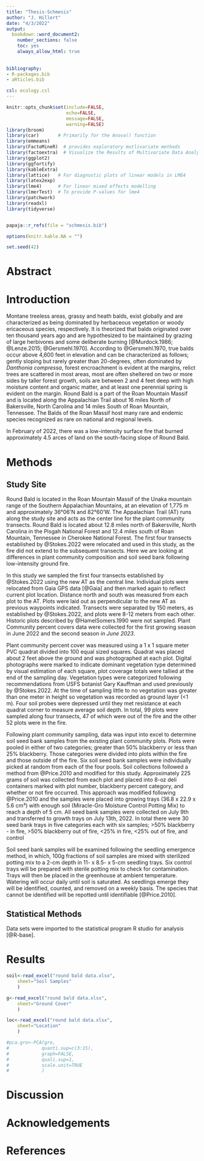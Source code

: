 ```yaml
---
title: "Thesis-Schmesis"
author: "J. Hillert"
date: "4/3/2022"
output:
  bookdown::word_document2:
    number_sections: false
    toc: yes
    always_allow_html: true
    
    
bibliography:
- R-packages.bib
- aRticles.bib

csl: ecology.csl
---
```



```r

knitr::opts_chunk$set(include=FALSE,
                      echo=FALSE,
                      message=FALSE,
                      warning=FALSE)
library(broom)
library(car)       # Primarily for the Anova() function
library(emmeans)
library(FactoMineR)  # provides exploratory mutlivariate methods
library(factoextra)  # Visualize the Results of Multivariate Data Analyses
library(ggplot2)
library(ggfortify)
library(kableExtra)
library(lattice)   # For diagnostic plots of linear models in LME4
library(latex2exp)
library(lme4)      # For linear mixed effects modelling
library(lmerTest)  # To provide P-values for lme4
library(patchwork)
library(readxl)
library(tidyverse)


papaja::r_refs(file = "schmesis.bib")

options(knitr.kable.NA = "")

set.seed(42)


```


# Abstract


# Introduction


Montane treeless areas, grassy and heath balds, exist globally and are characterized as being dominated by herbaceous vegetation or woody ericaceous species, respectively. It is theorized that balds originated over ten thousand years ago and are hypothesized to be maintained by grazing of large herbivores and some deliberate burning [@Murdock.1986; @Lenze.2015; @Gersmehl.1970]. According to @Gersmehl.1970, true balds occur above 4,600 feet in elevation and can be characterized as follows; gently sloping but rarely greater than 20-degrees, often dominated by *Danthonia compressa*, forest encroachment is evident at the margins, relict trees are scattered in most areas, most are often sheltered on two or more sides by taller forest growth, soils are between 2 and 4 feet deep with high moisture content and organic matter, and at least one perennial spring is evident on the margin. Round Bald is a part of the Roan Mountain Massif and is located along the Appalachian Trail about 16 miles North of Bakersville, North Carolina and 14 miles South of Roan Mountain, Tennessee. The Balds of the Roan Massif host many rare and endemic species recognized as rare on national and regional levels.  

In February of 2022, there was a low-intensity surface fire that burned approximately 4.5 arces of land on the south-facing slope of Round Bald. 


# Methods

## Study Site

Round Bald is located in the Roan Mountain Massif of the Unaka mountain range of the Southern Appalachian Mountains, at an elevation of 1,775 m and approximately 36°06'N and 82°60'W. The Appalachian Trail (AT) runs along the study site and acts as the center line for the plant community transects. Round Bald is located about 12.8 miles north of Bakersville, North Carolina in the Pisgah National Forest and 12.4 miles south of Roan Mountain, Tennessee in Cherokee National Forest. The first four transects established by @Stokes.2022 were relocated and used in this study, as the fire did not extend to the subsequent transects. Here we are looking at differences in plant community composition and soil seed bank following low-intensity ground fire. 

In this study we sampled the first four transects established by @Stokes.2022 using the new AT as the central line. Individual plots were relocated from Gaia GPS data [@Gaia] and then marked again to reflect current plot location. Distance north and south was measured from each plot to the AT. Plots were laid out as perpendicular to the new AT as previous waypoints indicated. Transects were separated by 150 meters, as established by @Stokes.2022, and plots were 8-12 meters from each other. Historic plots described by @HamelSomers.1990 were not sampled. Plant Community percent covers data were collected for the first growing season in June 2022 and the second season *in June 2023*. 

Plant community percent cover was measured using a 1 x 1 square meter PVC quadrat divided into 100 equal sized squares. Quadrat was placed about 2 feet above the ground and was photographed at each plot. Digital photographs were marked to indicate dominant vegetation type determined by visual estimation of each square, plot coverage totals were tallied at the end of the sampling day. Vegetation types were categorized following recommendations from USFS botanist Gary Kauffman and used previously by @Stokes.2022. At the time of sampling little to no vegetation was greater than one meter in height so vegetation was recorded as ground layer (<1 m). Four soil probes were depressed until they met resistance at each quadrat corner to measure average soil depth. In total, 99 plots were sampled along four transects, 47 of which were out of the fire and the other 52 plots were in the fire.

Following plant community sampling, data was input into excel to determine soil seed bank samples from the existing plant community plots. Plots were pooled in either of two categories; greater than 50% blackberry or less than 25% blackberry. Those categories were divided into plots within the fire and those outside of the fire. Six soil seed bank samples were individually picked at random from each of the four pools. Soil collections followed a method from @Price.2010 and modified for this study. Approximately 225 grams of soil was collected from each plot and placed into 8-oz deli containers marked with plot number, blackberry percent category, and whether or not fire occurred. This approach was modified following @Price.2010 and the samples were placed into growing trays (36.8 x 22.9 x 5.6 cm³) with enough soil (Miracle-Gro Moisture Control Potting Mix) to reach a depth of 5 cm. All seed bank samples were collected on July 9th and transferred to growth trays on July 13th, 2022. In total there were 30 seed bank trays in five categories each with six samples; >50% blackberry - in fire, >50% blackberry out of fire, <25% in fire, <25% out of fire, and control 

Soil seed bank samples will be examined following the seedling emergence method, in which, 100g fractions of soil samples are mixed with sterilized potting mix to a 2-cm depth in 11- x 8.5- x 5-cm seedling trays. Six control trays will be prepared with sterile potting mix to check for contamination. Trays will then be placed in the greenhouse at ambient temperature. Watering will occur daily until soil is saturated. As seedlings emerge they will be identified, counted, and removed on a weekly basis. The species that cannot be identified will be repotted until identifiable [@Price.2010].




## Statistical Methods


Data sets were imported to the statistical program R studio for analysis [@R-base].


# Results
```r

soil<-read_excel("round bald data.xlsx", 
    sheet="Soil Samples"
    )

g<-read_excel("round bald data.xlsx", 
    sheet="Ground Cover"
    )

loc<-read_excel("round bald data.xlsx", 
    sheet="Location"
    )

```

```r

#pca.gro<-PCA(gro,
#            quanti.sup=c(3:15),
#            graph=FALSE,
#            quali.sup=1,
#            scale.unit=TRUE
#            )


```



# Discussion


# Acknowledgements


# References





















